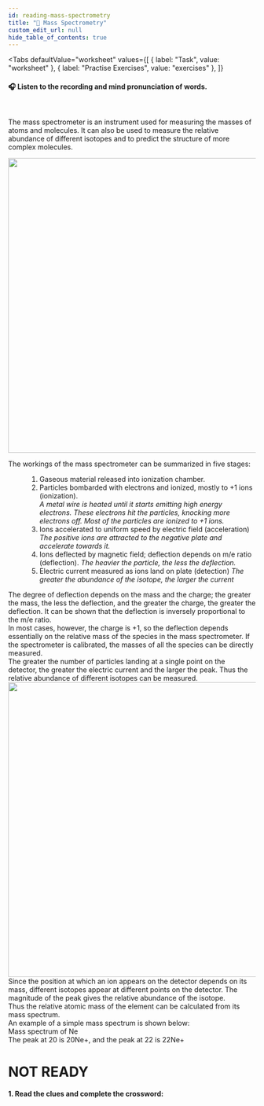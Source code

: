 ```yaml
---
id: reading-mass-spectrometry
title: "📝 Mass Spectrometry"
custom_edit_url: null
hide_table_of_contents: true
---
```



<Tabs
  defaultValue="worksheet"
  values={[
    { label: "Task", value: "worksheet" },
    { label: "Practise Exercises", value: "exercises" },
  ]}
>

<TabItem value="worksheet">

#### 🎧️ Listen to the recording and mind pronunciation of words.

<ReactPlayer
  url="/media/502.901fda89.mp3"
  width="100ww"
  height="40px"
  controls={true}
/>

<br />

The mass spectrometer is an instrument used for measuring the masses of atoms and molecules. It can also be used to measure the relative abundance of different isotopes and to predict the structure of more complex molecules.<br/>

<img src={massSpectrometer} width="600" />

<dl>
  <dt>
    The workings of the mass spectrometer can be summarized in five stages:
  </dt>
  <ol>
    <dd>
      <li>Gaseous material released into ionization chamber.</li>
    </dd>
    <dd>
      <li>
        Particles bombarded with electrons and ionized, mostly to +1 ions
        (ionization).
        <br />
        <em>
          A metal wire is heated until it starts emitting high energy electrons.
          These electrons hit the particles, knocking more electrons off. Most
          of the particles are ionized to +1 ions.
        </em>
      </li>
    </dd>
    <dd>
      <li>
        Ions accelerated to uniform speed by electric field (acceleration)
        <br />
        <em>
          The positive ions are attracted to the negative plate and accelerate
          towards it.
        </em>
      </li>
    </dd>
    <dd>
      <li>
        Ions deflected by magnetic field; deflection depends on m/e ratio
        (deflection).
        <em>The heavier the particle, the less the deflection.</em>
      </li>
    </dd>
    <dd>
      <li>
        Electric current measured as ions land on plate (detection)
        <em>
          The greater the abundance of the isotope, the larger the current
        </em>
      </li>
    </dd>
  </ol>
</dl>
The degree of deflection depends on the mass and the charge; the greater the mass,
the less the deflection, and the greater the charge, the greater the deflection.
It can be shown that the deflection is inversely proportional to the m/e ratio.
<br />
In most cases, however, the charge is +1, so the deflection depends essentially on
the relative mass of the species in the mass spectrometer. If the spectrometer is
calibrated, the masses of all the species can be directly measured. <br />
The greater the number of particles landing at a single point on the detector,
the greater the electric current and the larger the peak. Thus the relative
abundance of different isotopes can be measured.
<br />
<img src={graph} width="600" />
<br />
Since the position at which an ion appears on the detector depends on its mass,
different isotopes appear at different points on the detector. The magnitude of
the peak gives the relative abundance of the isotope.
<br />
Thus the relative atomic mass of the element can be calculated from its mass
spectrum.
<br />
An example of a simple mass spectrum is shown below:
<br />
Mass spectrum of Ne
<br />
The peak at 20 is 20Ne+, and the peak at 22 is 22Ne+

</TabItem>

<TabItem value="exercises">

# NOT READY

#### 1. Read the clues and complete the crossword:

</TabItem>

</Tabs>
